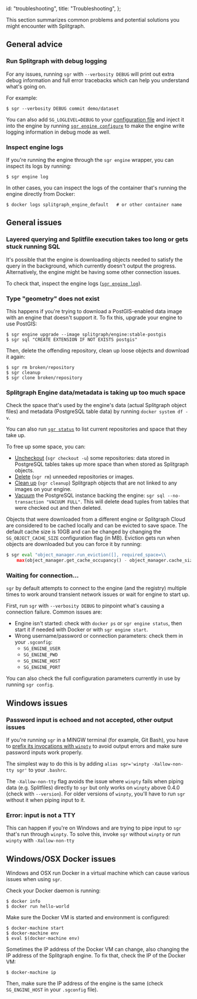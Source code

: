   id: "troubleshooting",
  title: "Troubleshooting",
};

This section summarizes common problems and potential solutions you might encounter with Splitgraph.

## General advice

### Run Splitgraph with debug logging

For any issues, running `sgr` with `--verbosity DEBUG` will print out extra debug information and full error tracebacks
which can help you understand what's going on.

For example:

```
$ sgr --verbosity DEBUG commit demo/dataset
```

You can also add `SG_LOGLEVEL=DEBUG` to your [configuration file](../configuration/introduction) and inject it into the engine
by running [`sgr engine configure`](../sgr/engine-management/engine-configure) to make the engine write logging information in debug mode as well.

### Inspect engine logs

If you're running the engine through the `sgr engine` wrapper, you can inspect its logs by running:

```shell-session
$ sgr engine log
```

In other cases, you can inspect the logs of the container that's running the engine directly from Docker:

```shell-session
$ docker logs splitgraph_engine_default   # or other container name
```

## General issues

### Layered querying and Splitfile execution takes too long or gets stuck running SQL

It's possible that the engine is downloading objects needed to satisfy the query in the background,
which currently doesn't output the progress. Alternatively, the engine might be having some
other connection issues.

To check that, inspect the engine logs ([`sgr engine log`](../sgr/engine-management/engine-log)).

### Type "geometry" does not exist

This happens if you're trying to download a PostGIS-enabled data image with an engine that
doesn't support it. To fix this, upgrade your engine to use PostGIS:

```shell-session
$ sgr engine upgrade --image splitgraph/engine:stable-postgis
$ sgr sql "CREATE EXTENSION IF NOT EXISTS postgis"
```

Then, delete the offending repository, clean up loose objects and download it again:

```shell-session
$ sgr rm broken/repository
$ sgr cleanup
$ sgr clone broken/repository
```

### Splitgraph Engine data/metadata is taking up too much space

Check the space that's used by the engine's data (actual Splitgraph object files) and
metadata (PostgreSQL table data) by running `docker system df -v`.

You can also run [`sgr status`](../sgr/image-information/status) to list current repositories and space that they take up.

To free up some space, you can:

  * [Uncheckout](../sgr/image-management-creation/checkout) (`sgr checkout -u`) some repositories: data stored in PostgreSQL tables takes up
    more space than when stored as Splitgraph objects.
  * [Delete](../sgr/miscellaneous/rm) (`sgr rm`) unneeded repositories or images.
  * [Clean up](../sgr/miscellaneous/cleanup) (`sgr cleanup`) Splitgraph objects that are not linked to any images on your engine.
  * [Vacuum](https://www.postgresql.org/docs/current/sql-vacuum.html) the PostgreSQL instance backing the engine: `sgr sql --no-transaction "VACUUM FULL"`. This will delete dead tuples from tables that were checked out and then deleted.

Objects that were downloaded from a different engine or Splitgraph Cloud are considered to be
cached locally and can be evicted to save space. The default cache size is 10GB and can be
changed by changing the `SG_OBJECT_CACHE_SIZE` configuration flag (in MB). Eviction gets run when
objects are downloaded but you can force it by running:

```python
$ sgr eval "object_manager.run_eviction([], required_space=\\
    max(object_manager.get_cache_occupancy() - object_manager.cache_size, 0))"
```

### Waiting for connection...

`sgr` by default attempts to connect to the engine (and the registry) multiple times to
work around transient network issues or wait for engine to start up.

First, run `sgr` with `--verbosity DEBUG` to pinpoint what's causing a connection failure. Common
issues are:

  * Engine isn't started: check with `docker ps` or `sgr engine status`, then start it if needed
    with Docker or with `sgr engine start`.
  * Wrong username/password or connection parameters: check them in your `.sgconfig`:
     * `SG_ENGINE_USER`
     * `SG_ENGINE_PWD`
     * `SG_ENGINE_HOST`
     * `SG_ENGINE_PORT`

You can also check the full configuration parameters currently in use by running `sgr config`.

## Windows issues

### Password input is echoed and not accepted, other output issues

If you're running `sgr` in a MINGW terminal (for example, Git Bash), you have to [prefix its invocations with `winpty`](https://stackoverflow.com/questions/32597209/python-not-working-in-the-command-line-of-git-bash/32599341#32599341) to avoid output errors and make sure password inputs work properly.

The simplest way to do this is by adding `alias sgr='winpty -Xallow-non-tty sgr'` to your `.bashrc`.

The `-Xallow-non-tty` flag avoids the issue where `winpty` fails when piping data (e.g. Splitfiles)
directly to `sgr` but only works on `winpty` above 0.4.0 (check with `--version`). For older
versions of `winpty`, you'll have to run `sgr` without it when piping input to it.

### Error: input is not a TTY

This can happen if you're on Windows and are trying to pipe input to `sgr` that's run through
`winpty`. To solve this, invoke `sgr` without `winpty` or run `winpty` with `-Xallow-non-tty`

## Windows/OSX Docker issues

Windows and OSX run Docker in a virtual machine which can cause various issues when using `sgr`.

Check your Docker daemon is running:

```shell-session
$ docker info
$ docker run hello-world
```

Make sure the Docker VM is started and environment is configured:

```shell-session
$ docker-machine start
$ docker-machine env
$ eval $(docker-machine env)
```

Sometimes the IP address of the Docker VM can change, also changing the IP address of the Splitgraph
engine. To fix that, check the IP of the Docker VM:

```shell-session
$ docker-machine ip
```

Then, make sure the IP address of the engine is the same (check `SG_ENGINE_HOST` in your `.sgconfig` file).
